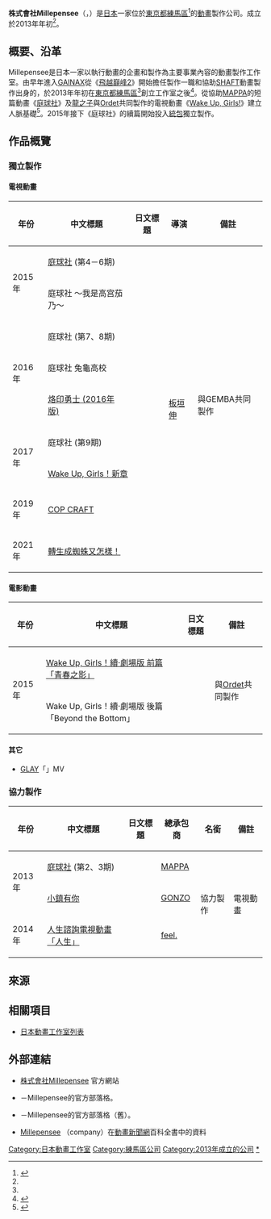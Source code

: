 {{Primarysources|time=2016-04-05T08:20:39+00:00}}
{{Infobox company
| name = 株式會社Millepensee
| name_en = Millepensee Inc.
| logo = Millepensee Logo.png
| logo_size = 
| logo_caption = 
| image =          
| image_size =
| image_caption =
| type = [[株式會社|株式會社]]
| trading_name = 
| native_name = 株式会社ミルパンセ
| native_name_lang = ja
| other_name = 
| traded_as = 
| ISIN = 
| local_code = 2012701011867
| local_code_name = JP
| fate = 
| predecessor = 
| successor = 
| foundation = 2013年年初
| defunct = 
| location = {{JPN}}[[東京都|東京都]][[練馬區|練馬區]]{{link-ja|關町東|関町東}}2丁目15番8號2樓
| locations = 
| area_served = 
| founder = 
| key_people = 代表董事社長：{{link-ja|白石直子|白石直子}}
| industry = [[情報|情報]]、通訊業
| products = [[動畫|動畫]]的企畫、製作
| services = 
| revenue = 300萬[[日圓|日圓]]
| operating_income = 
| net_income = 
| aum = <!-- 僅適用於金融服務類公司。 -->
| assets = 
| equity = 
| owner = 
| num_employees = 
| num_employees_year = 
| parent = 
| divisions = 
| subsid = 
| homepage = {{URL|millepensee.com}} {{ja icon}}
| slogan = 
| capital = 
| market_value = 
| P/E_ratio = 
| earnings_per_share = 
| net_asset_value = 
| accounting_period = 
| major_shareholder = 
| footnotes = 
}}
{{Japanese|japanese=株式会社ミルパンセ|kana=かぶしきがいしゃ みるぱんせ|romaji=Kabushikigaisha Mirupanse}}
'''株式會社Millepensee'''（{{lang-ja|株式会社ミルパンセ}}，{{lang-en|Millepensee Inc.}}）是[[日本|日本]]一家位於[[東京都|東京都]][[練馬區|練馬區]]{{link-ja|關町東|関町東}}<ref name="company">{{cite web|url=http://millepensee.com/about.html|title=【ABOUT】|publisher=Millepensee|accessdate=2017-10-17|language=ja|archive-date=2019-09-12|archive-url=https://web.archive.org/web/20190912233345/http://millepensee.com/about.html|dead-url=no}}</ref>的[[動畫|動畫]]製作公司。成立於2013年年初<ref name="company" />。

== 概要、沿革 ==
Millepensee是日本一家以執行動畫的企畫和製作為主要事業內容的動畫製作工作室。由早年進入[[GAINAX|GAINAX]]從《[[飛越巔峰2|飛越巔峰2]]》開始擔任製作一職和協助[[SHAFT|SHAFT]]動畫製作出身的{{link-ja|白石直子|白石直子}}，於2013年年初在[[東京都|東京都]][[練馬區|練馬區]]<ref name="company" />創立工作室之後<ref>{{Cite web|url=http://millepensee.com/blog/2013/03/post-3.html|script-title=ja:【自己紹介と「はじめました」のご挨拶】みるぱんせ|work=Millepensee的官方部落格（舊）|date=2013-03-06|accessdate=2016-04-05|language=ja|archive-date=2019-09-13|archive-url=https://web.archive.org/web/20190913004154/http://millepensee.com/blog/2013/03/post-3.html|dead-url=no}}</ref>。從協助[[MAPPA|MAPPA]]的短篇動畫《[[庭球社|庭球社]]》及[[龍之子製作公司|龍之子]]與[[Ordet|Ordet]]共同製作的電視動畫《[[Wake_Up,_Girls!|Wake Up, Girls!]]》建立人脈基礎<ref>{{Cite web|url=http://millepensee.com/blog/|script-title=ja:【ただいま新人が入りました】みるぱんせ|work=Millepensee的官方部落格（舊）|date=2014-04-02|accessdate=2016-04-05|language=ja|archive-date=2020-10-27|archive-url=https://web.archive.org/web/20201027092938/http://millepensee.com/blog/|dead-url=no}}</ref>。2015年接下《庭球社》的續篇開始投入[[統包|統包]]獨立製作。

== 作品概覽 ==
=== 獨立製作 ===
==== 電視動畫 ====
{|class="wikitable" 
!年份!!中文標題!!日文標題!!導演!!備註
|-
|rowspan="2"|2015年||[[庭球社|庭球社]] (第4－6期)||{{lang|ja|てーきゅう}}||rowspan="10"|[[板垣伸|板垣伸]]||
|-
|庭球社 ～我是高宫茄乃～||{{lang|ja|高宮なすのです！ ～てーきゅうスピンオフ～}}||
|-
|rowspan="3"|2016年||庭球社 (第7、8期)||{{lang|ja|てーきゅう}}||
|-
|庭球社 兔龜高校||{{lang|ja|うさかめ}}||
|-
|[[烙印勇士|烙印勇士 (2016年版)]]||{{lang|ja|ベルセルク}}||與GEMBA共同製作
|-
|rowspan="2"|2017年||庭球社 (第9期)||{{lang|ja|てーきゅう}}||
|-
|colspan="2"|[[Wake_Up,_Girls!|Wake Up, Girls！新章]]||
|-
|2019年||[[COP_CRAFT|COP CRAFT]]||{{lang|ja|コップクラフト}}||
|-
|2021年||[[轉生成蜘蛛又怎樣！|轉生成蜘蛛又怎樣！]]||{{lang|ja|蜘蛛ですが、なにか？}}||
|}

==== 電影動畫 ====
{|class="wikitable" 
!年份!!中文標題!!日文標題!!備註
|-
|rowspan="2"|2015年||[[Wake_Up,_Girls!#劇場版第2作「Wake_Up,_Girls!_續·劇場版」|Wake Up, Girls！續·劇場版 前篇「青春之影」]]||{{lang|ja|Wake Up, Girls！続·劇場版 前編「青春の影」}}||rowspan="2"|與[[Ordet|Ordet]]共同製作
|-
|Wake Up, Girls！續·劇場版 後篇「Beyond the Bottom」||{{lang|ja|Wake Up, Girls！続·劇場版 後編「Beyond the Bottom」}}
|}

==== 其它 ====
* [[GLAY|GLAY]]「{{link-ja|我的女友是殭屍|G4・IV}}」MV

=== 協力製作 ===
{|class="wikitable" 
!年份!!中文標題!!日文標題!!總承包商!!名銜||備註
|-
|rowspan="2"|2013年||[[庭球社|庭球社]] (第2、3期)||{{lang|ja|てーきゅう}}||[[MAPPA|MAPPA]]||rowspan="3"|協力製作||rowspan="3"|電視動畫
|-
|[[小鎮有你|小鎮有你]]||{{lang|ja|君のいる町}}||[[GONZO|GONZO]]
|-
|2014年||[[人生_(輕小說)|人生諮詢電視動畫「人生」]]||{{lang|ja|人生相談テレビアニメーション「人生」}}||[[feel.|feel.]]
|}

== 來源 ==
{{reflist}}

== 相關項目 ==
* [[日本動畫工作室列表|日本動畫工作室列表]]

== 外部連結 ==
* [http://millepensee.com/ 株式會社Millepensee] {{Wayback|url=http://millepensee.com/ |date=20201231084313 }}官方網站 {{ja icon}}
* {{lang|ja|[http://blog.millepensee.com/ ミルパンセの日常]}} {{ja icon}}－Millepensee的官方部落格。
* {{lang|ja|[http://millepensee.com/blog/ みるぱんせ]}} {{ja icon}}－Millepensee的官方部落格（舊）。
* [https://www.animenewsnetwork.com/encyclopedia/company.php?id=11902 Millepensee] {{Wayback|url=https://www.animenewsnetwork.com/encyclopedia/company.php?id=11902 |date=20210105001610 }} （company）在[[動畫新聞網|動畫新聞網]]百科全書中的資料 {{en icon}}

{{Millepensee}}
{{日本動畫工作室}}
{{DEFAULTSORT:Millepensee}}
[[Category:日本動畫工作室|Category:日本動畫工作室]]
[[Category:練馬區公司|Category:練馬區公司]]
[[Category:2013年成立的公司|Category:2013年成立的公司]]
[[Category:Millepensee|*]]